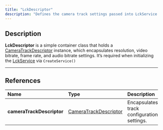 ```yaml
---
title: "LckDescriptor"
description: "Defines the camera track settings passed into LckService.CreateService"
---
```


## Description

**LckDescriptor** is a simple container class that holds a [CameraTrackDescriptor](/api-reference/cameratrackdescriptor) instance, which encapsulates resolution, video bitrate, frame rate, and audio bitrate settings. It’s required when initializing the [LckService](/api-reference/lckservice) via `CreateService()`

---

## References

| Name                      | Type                                                          | Description                                |
| :------------------------ | :------------------------------------------------------------ | :----------------------------------------- |
| **cameraTrackDescriptor** | [CameraTrackDescriptor](/api-reference/cameratrackdescriptor) | Encapsulates track configuration settings. |